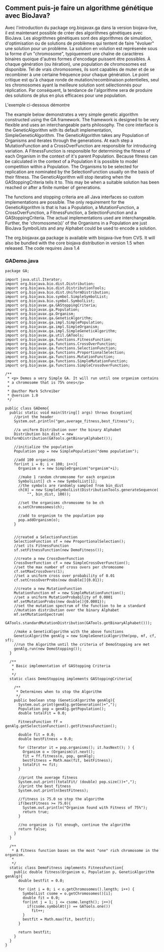 == Comment puis-je faire un algorithme g&eacute;n&eacute;tique avec BioJava? ==

Avec l'introduction du package org.biojavax.ga dans la version biojava-live, il est maintenant possible de cr&eacute;er des algorithmes g&eacute;n&eacute;tiques avec BioJava. Les alogrithmes g&eacute;n&eacute;tiques sont des algorithmes de simulation, d'optimisation ou de solutions de probl&egrave;mes qui tentent de faire "&eacute;voluer" une solution pour un probl&egrave;me. La solution en volution est repr&eacute;sen&eacute;e sous la forme d'un "chromosome", typiquement une cha&icirc;ne de caract&egrave;res binaires quoique d'autres formes d'encodage puissent &ecirc;tre possibles. &Agrave; chaque g&eacute;n&eacute;ration (ou it&eacute;ration), une population de chromosomes est disponible. Tel de vrais chromosomes, ils sont capables de muter et de se recombiner &agrave; une certaine fr&eacute;quence pour chaque g&eacute;n&eacute;ration. Le point critique est qu'&agrave; chaque ronde de mutation/recombinaison potentielles, seul les chromosomes ayant la meilleure solution sont s&eacute;lectionn&eacute;s pour r&eacute;plication. Par cons&eacute;quent, la tendance de l'algorithme sera de produire des solutions de plus en plus efficaces pour une population.

L'exemple ci-dessous d&eacute;montre

The example below demonstrates a very simple genetic algorithm constructed using the GA framework. The framework is designed to be very flexible and uses an interchangeable parts philosophy. The core interface is the GeneticAlgorithm with its default implementation, SimpleGeneticAlgorithm. The GeneticAlgorithm takes any Population of Organisms and iterates through the generations. At each step a MutationFunction and a CrossOverFunction are responsible for introducing variation. A FitnessFunction is responsible for determining the fitness of each Organism in the context of it's parent Population. Because fitness can be calculated in the context of a Population it is possible to model competition within a Population. The Organisms to be selected for replication are nominated by the SelectionFunction usually on the basis of their fitness. The GeneticAlgorithm will stop iterating when the GAStoppingCriteria tells it to. This may be when a suitable solution has been reached or after a finite number of generations.

The functions and stopping criteria are all Java interfaces so custom implementations are possible. The only requirement for the GeneticAlgorithm is that is has a Population, a MutationFunction, a CrossOverFunction, a FitnessFunction, a SelectionFunction and a GAStoppingCriteria. The actual implementations used are interchangeable. Further, the 'chromosome(s)' of the Organisms in a Population are just BioJava SymbolLists and any Alphabet could be used to encode a solution.

The org.biojavax.ga package is available with biojava-live from CVS. It will also be bundled with the core biojava distribution in version 1.5 when released. The code requires Java 1.4

=== GADemo.java ===

<pre>
package GA;

import java.util.Iterator;
import org.biojava.bio.dist.Distribution;
import org.biojava.bio.dist.DistributionTools;
import org.biojava.bio.dist.UniformDistribution;
import org.biojava.bio.symbol.SimpleSymbolList;
import org.biojava.bio.symbol.SymbolList;
import org.biojavax.ga.GAStoppingCriteria;
import org.biojavax.ga.Population;
import org.biojavax.ga.Organism;
import org.biojavax.ga.GeneticAlgorithm;
import org.biojavax.ga.impl.SimplePopulation;
import org.biojavax.ga.impl.SimpleOrganism;
import org.biojavax.ga.impl.SimpleGeneticAlgorithm;
import org.biojavax.ga.util.GATools;
import org.biojavax.ga.functions.FitnessFunction;
import org.biojavax.ga.functions.CrossOverFunction;
import org.biojavax.ga.functions.SelectionFunction;
import org.biojavax.ga.functions.ProportionalSelection;
import org.biojavax.ga.functions.MutationFunction;
import org.biojavax.ga.functions.SimpleMutationFunction;
import org.biojavax.ga.functions.SimpleCrossOverFunction;

/**
 * <p> Demos a very Simple GA. It will run until one organism contains
 * a chromosome that is 75% ones</p>
 *
 * @author Mark Schreiber
 * @version 1.0
 */

public class GADemo{
  public static void main(String[] args) throws Exception{
    //print the header
    System.out.println("gen,average_fitness,best_fitness");

    //a uniform Distribution over the binary Alphabet
    Distribution bin_dist = new UniformDistribution(GATools.getBinaryAlphabet());

    //initialize the population
    Population pop = new SimplePopulation("demo population");

    //add 100 organisms
    for(int i = 0; i < 100; i++){
      Organism o = new SimpleOrganism("organism"+i);

      //make 1 random chromosome for each organism
      SymbolList[] ch = new SymbolList[1];
      //the symbols are randomly sampled from bin_dist
      ch[0] = new SimpleSymbolList(DistributionTools.generateSequence(
          "", bin_dist, 100));

      //set the organisms chromosome to be ch
      o.setChromosomes(ch);

      //add to organism to the population pop
      pop.addOrganism(o);
    }


    //created a SelectionFunction
    SelectionFunction sf = new ProportionalSelection();
    //set its FitnessFunction
    sf.setFitnessFunction(new DemoFitness());

    //create a new CrossOverFunction
    CrossOverFunction cf = new SimpleCrossOverFunction();
    //set the max number of cross overs per chromosome
    cf.setMaxCrossOvers(1);
    //set a uniform cross over probability of 0.01
    cf.setCrossOverProbs(new double[]{0.01});

    //create a new MutationFunction
    MutationFunction mf = new SimpleMutationFunction();
    //set a uniform MutationProbability of 0.0001
    mf.setMutationProbs(new double[]{0.0001});
    //set the mutation spectrum of the function to be a standard
    //mutation distribution over the binary Alphabet
    mf.setMutationSpectrum(
        GATools.standardMutationDistribution(GATools.getBinaryAlphabet()));

    //make a GeneticAlgorithm with the above functions
    GeneticAlgorithm genAlg = new SimpleGeneticAlgorithm(pop, mf, cf, sf);
    //run the Algorithm until the criteria of DemoStopping are met
    genAlg.run(new DemoStopping());
  }

  /**
   * Basic implementation of GAStopping Criteria
   *
   */
  static class DemoStopping implements GAStoppingCriteria{

    /**
     * Determines when to stop the Algorithm
     */
    public boolean stop (GeneticAlgorithm genAlg){
      System.out.print(genAlg.getGeneration()+",");
      Population pop = genAlg.getPopulation();
      double totalFit = 0.0;

      FitnessFunction ff = genAlg.getSelectionFunction().getFitnessFunction();

      double fit = 0.0;
      double bestFitness = 0.0;

      for (Iterator it = pop.organisms(); it.hasNext(); ) {
        Organism o = (Organism)it.next();
        fit = ff.fitness(o, pop, genAlg);
        bestFitness = Math.max(fit, bestFitness);
        totalFit += fit;
      }

      //print the average fitness
      System.out.print((totalFit/ (double) pop.size())+",");
      //print the best fitness
      System.out.println(bestFitness);

      //fitness is 75.0 so stop the algorithm
      if(bestFitness >= 75.0){
        System.out.println("Organism found with Fitness of 75%");
        return true;
      }

      //no organism is fit enough, continue the algorithm
      return false;
    }
  }

  /**
   * A fitness function bases on the most "one" rich chromosome in the organism.
   *
   */
  static class DemoFitness implements FitnessFunction{
    public double fitness(Organism o, Population p, GeneticAlgorithm genAlg){
      double bestfit = 0.0;

      for (int i = 0; i < o.getChromosomes().length; i++) {
        SymbolList csome = o.getChromosomes()[i];
        double fit = 0.0;
        for(int j = 1; j <= csome.length(); j++){
          if(csome.symbolAt(j) == GATools.one())
            fit++;
        }
        bestfit = Math.max(fit, bestfit);
      }

      return bestfit;
    }
  }
}
</pre>